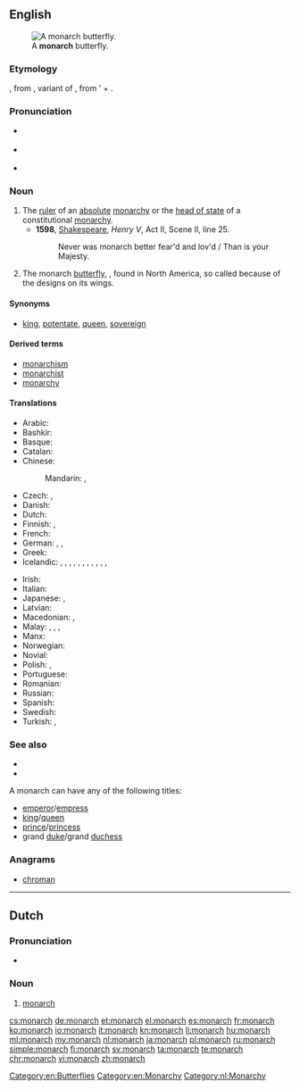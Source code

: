 ==English==
[[File:ComputerHotline - Danaus plexippus (by) (3).jpg|thumb|A '''monarch''' butterfly.]]

===Etymology===
{{etyl|la|en}} {{term|monarchia|lang=la}}, from {{etyl|grc|en}} {{term|sc=polytonic|μονάρχης|tr=monarchēs|lang=grc}}, variant of {{term|sc=polytonic|μόναρχος|tr=monarchos||sole ruler|lang=grc}}, from '{{term|sc=polytonic|μόνος|tr=monos||only|lang=grc}} + {{term|sc=polytonic|ἀρχός|tr=archos||leader|lang=grc}}.

===Pronunciation===
* {{a|UK}} {{IPA|/ˈmɒnək/}}
* {{a|US}} {{IPA|/ˈmɑnɚk/|/ˈmɑnɑɹk/}}
* {{audio|En-us-monarch.ogg|Audio (US)}}

===Noun===
{{en-noun}}

# The [[ruler]] of an [[absolute]] [[monarchy]] or the [[head of state]] of a constitutional [[monarchy]].
#* '''1598''', [[w:William Shakespeare|Shakespeare]], ''Henry V'', Act II, Scene II, line 25.
#*: Never was monarch better fear'd and lov'd / Than is your Majesty.
# The monarch [[butterfly]], {{taxlink|Danaus plexippus|species|noshow=1}}, found in North America, so called because of the designs on its wings.

====Synonyms====
* {{sense|ruler}} [[king]], [[potentate]], [[queen]], [[sovereign]]

====Derived terms====
* [[monarchism]]
* [[monarchist]]
* [[monarchy]]

====Translations====
{{trans-top|ruler}}
* Arabic: {{t|ar|عاهل|m|tr=3aahil|sc=Arab}}
* Bashkir: {{t|ba|батша|tr=batša|sc=Cyrl}}
* Basque: {{t+|eu|monarka}}
* Catalan: {{t+|ca|monarca|m|f}}
* Chinese:
*: Mandarin: {{t+|cmn|君主|tr=jūnzhǔ|sc=Hani}}, {{t+|cmn|王|tr=wáng|sc=Hani}}
* Czech: {{t|cs|panovník|m}}, {{t+|cs|monarcha|m}}
* Danish: {{t+|da|monark}}
* Dutch: {{t+|nl|monarch|m}}
* Finnish: {{t+|fi|hallitsija}}, {{t+|fi|monarkki}}
* French: {{t+|fr|monarque|m}}
* German: {{t+|de|Monarch|m}}, {{t+|de|Monarchin|f}}, {{t+|de|Fürst|m}}
* Greek: {{t+|el|μονάρχης|m|tr=monárchis}}
* Icelandic: {{t|is|einvaldsherra|m}}, {{t+|is|konungur|m}}, {{t+|is|drottning|f}}, {{t|is|fursti|m}}, {{t+|is|keisari|m}}, {{t|is|einvaldur|m}}, {{t|is|einvaldur þjóðhöfðingi konungsríkis|m}}, {{t|is|einvaldur þjóðhöfðingi keisaradæmis|m}}, {{t|is|einvaldur þjóðhöfðingi furstadæmis|m}}, {{t+|is|höfðingi|m}}, {{t+|is|jöfur|m}}, 
{{trans-mid}}
* Irish: {{t|ga|monarc|m}}
* Italian: {{t|it|monarca}}
* Japanese: {{t+|ja|君主|tr=[[くんしゅ]], kunshu|sc=Jpan}}, {{t+|ja|王|tr=[[おう]], ō|sc=Jpan}}
* Latvian: {{t|lv|monarhs}}
* Macedonian: {{t|mk|монарх|m|tr=mónarh}}, {{t|mk|владетел|m|tr=vládetel}}
* Malay: {{t|ms|ratu}}, {{t|ms|raja}}, {{t|ms|permaisuri}}, {{t|ms|official documents|m|f|alt=pemerintah}} {{qualifier|ruler}}
* Manx: {{t|gv|ard-ree|m}}
* Norwegian: {{t+|no|monark|m}}
* Novial: {{t|nov|rege}}
* Polish: {{t+|pl|monarcha|m}}, {{t+|pl|monarchini|f}}
* Portuguese: {{t+|pt|monarca|m|f}}
* Romanian: {{t+|ro|monarh|m}}
* Russian: {{t+|ru|монарх|m|tr=monárx}}
* Spanish: {{t+|es|monarca|m|f}}
* Swedish: {{t+|sv|monark|c}}
* Turkish: {{t+|tr|hakan}}, {{t+|tr|hükümdar}}
{{trans-bottom}}

===See also===
* {{pedia|Monarch butterfly}}
* {{specieslite|Danaus plexippus}}
A monarch can have any of the following titles:
* [[emperor]]/[[empress]]
* [[king]]/[[queen]]
* [[prince]]/[[princess]]
* grand [[duke]]/grand [[duchess]]

===Anagrams===
* [[chroman#English|chroman]]

[[Category:en:Butterflies]]
[[Category:en:Monarchy]]

----

==Dutch==
{{wikipedia|lang=nl}}
===Pronunciation===
* {{audio|Nl-monarch.ogg|Audio}}
{{hyphenation|mo|narch|lang=nl}}
===Noun===
{{nl-noun|m|-en|monarchje}}

# [[#English|monarch]]

[[Category:nl:Monarchy]]

[[cs:monarch]]
[[de:monarch]]
[[et:monarch]]
[[el:monarch]]
[[es:monarch]]
[[fr:monarch]]
[[ko:monarch]]
[[io:monarch]]
[[it:monarch]]
[[kn:monarch]]
[[li:monarch]]
[[hu:monarch]]
[[ml:monarch]]
[[my:monarch]]
[[nl:monarch]]
[[ja:monarch]]
[[pl:monarch]]
[[ru:monarch]]
[[simple:monarch]]
[[fi:monarch]]
[[sv:monarch]]
[[ta:monarch]]
[[te:monarch]]
[[chr:monarch]]
[[vi:monarch]]
[[zh:monarch]]